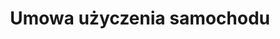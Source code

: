 ---
slug: umowa-uzyczenia-samochodu
title: Umowa użyczenia samochodu
categories: [motoryzacja]
priceId: price_1NlA5nDqWXJnMCTYlM58nVn1
draft: true
---